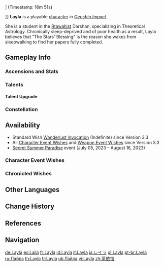 {{CharacterTabs}}
{{About|the playable character|the [[Genius Invokation TCG]] Character Card|Layla (Character Card)}}
{{Character Infobox
|image            = <gallery>
Layla Card.png|Card
Character Layla Full Wish.png|Wish
Character Layla Game.png|In-Game
</gallery>

<!--Playable Character Information-->
|type             = Playable
|quality           = 4
|weapon           = Sword
|element          = Cryo

<!--Character Information-->
|name             = Layla
|birthday         = December 19th
|constellation    = Luscinia
|region           = Sumeru
|affiliation      = Rtawahist
|dish             = Extravagant Slumber
|namecard         = Layla: Daydream
|obtain           = [[Wishes]]
|releaseDate      = 2022-11-18

<!--Titles-->
|title            = Fantastical Evening Star
|title2           = Half-Awake, Half-Asleep, All Incredulous

<!--Voice Actors, refer to [[Genshin Impact Wiki:Manual of Style]] for the references-->|voiceEN          = [[imdb:nm4945801|Ashely Biski]]<ref>YouTube: [https://youtu.be/43Ry7gQry1w?t=976 Version 3.2 Special Program] (Timestamp: 16m 16s)</ref>
|voiceCN          = [https://baike.baidu.com/item/侯小菲 Hou Xiaofei ({{zh|侯小菲}})]<ref>Bilibili: [https://www.bilibili.com/video/BV1QP4y1U7D2 {{zh|《原神》3.2版本PV：「虚空鼓动，劫火高扬」}}] (Video Description)</ref>
|voiceJP          = {{w|Miyu Tomita|Tomita Miyu ({{ja|富田美憂}})}}<ref>Twitter: [https://twitter.com/Genshin_7/status/1584164641718308864 JP VA Announcement]</ref>
|voiceKR          = [https://namu.wiki/w/강새봄 Kang Sae-Bom ({{ko|강새봄}})]<ref>YouTube: [https://youtu.be/F53JDoaKi6I?t=1011 {{ko|원신 {{!}} 3.2 버전 특별 방송}}] (Timestamp: 16m 51s)</ref>
}}
'''Layla''' is a playable {{Cryo}} [[character]] in ''[[Genshin Impact]]''.

She is a student in the [[Rtawahist]] Darshan, specializing in Theoretical Astrology. Chronically sleep-deprived and of poor health as a result, Layla believes that "The Stars' Blessing" is the reason she wakes from sleepwalking to find her papers fully completed.

==Gameplay Info==
===Ascensions and Stats===
{{Character Ascensions and Stats}}

===Talents===
{{Talent Table}}

====Talent Upgrade====
{{Talent Upgrade}}

===Constellation===
{{Constellation Table}}

==Availability==
* Standard Wish [[Wanderlust Invocation]] (Indefinite) since Version 3.3
* All [[Character Event Wishes]] and [[Weapon Event Wishes]] since Version 3.3
* [[Secret Summer Paradise]] event (July 05, 2023 &ndash; August 16, 2023)

===Character Event Wishes===
{{Featured}}
===Chronicled Wishes===
{{Featured|chronicled=1}}

==Other Languages==
{{Other Languages
|default_hidden = 1
|en      = Layla
|zhs     = 莱依拉
|zhs_rm  = Láiyīlā
|zht     = 萊依拉
|zht_rm  = Láiyīlā
|ja      = レイラ
|ja_rm   = Reira
|ko      = 레일라
|es      = Laila
|fr      = Layla
|ru      = Лайла
|th      = Layla
|vi      = Layla
|de      = Layla
|id      = Layla
|pt      = Layla
|tr      = Layla
|it      = Layla
}}

==Change History==
{{Change History|3.2|introduced=3.0}}

==References==
{{Reflist}}

==Navigation==
{{Character Navbox}}

[[de:Layla]]
[[es:Laila]]
[[fr:Layla]]
[[id:Layla]]
[[it:Layla]]
[[ja:レイラ]]
[[pl:Layla]]
[[pt-br:Layla]]
[[ru:Лайла]]
[[th:Layla]]
[[tr:Layla]]
[[uk:Лайла]]
[[vi:Layla]]
[[zh:萊依拉]]